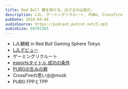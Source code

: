 ```yaml
---
title: Red Bull 翼を授ける。広げるのは君だ。
description: LJL, ゲーミングリクルート, PUBG, CrossFire
pubDate: 2018-04-04
audioSource: https://podcast.putcut.net/5.mp3
audioSize: 68701303
---
```


- LJL観戦 in Red Bull Gaming Sphere Tokyo
- [LJLデビュー](https://youtu.be/DLOxPWKNEpI?t=59m20s)
- ゲーミングリクルート
- [esportsタイトル 成功の条件](https://www.redbull.com/jp-ja/esports-games-development-pacing?linkId=49861974)
- [PUBGの生みの親](http://www.4gamer.net/games/348/G034868/20180330111/)
- CrossFireの思い出@mozk
- PUBG FPPとTPP